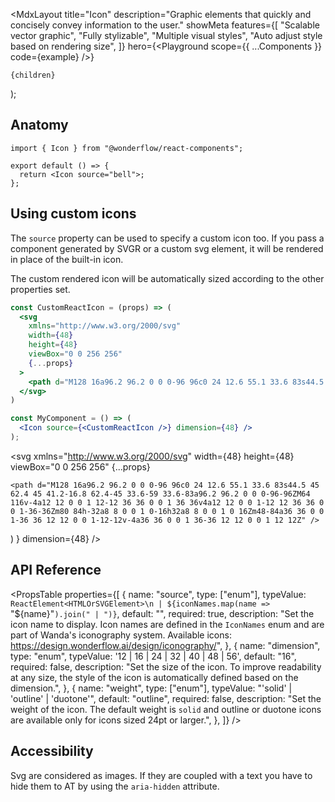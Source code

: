 

  <MdxLayout
    title="Icon"
    description="Graphic elements that quickly and concisely convey information to the user."
    showMeta
    features={[
      "Scalable vector graphic",
      "Fully stylizable",
      "Multiple visual styles",
      "Auto adjust style based on rendering size",
    ]}
    hero={<Playground scope={{ ...Components }} code={example} />}
  >
    {children}
  </MdxLayout>
);

## Anatomy

```tsx highlight=1,4
import { Icon } from "@wonderflow/react-components";

export default () => {
  return <Icon source="bell">;
};
```

## Using custom icons

The `source` property can be used to specify a custom icon too. If you pass a component generated by SVGR or a custom svg element, it will be rendered in place of the built-in icon.

The custom rendered icon will be automatically sized according to the other properties set.

```jsx
const CustomReactIcon = (props) => (
  <svg
    xmlns="http://www.w3.org/2000/svg"
    width={48}
    height={48}
    viewBox="0 0 256 256"
    {...props}
  >
    <path d="M128 16a96.2 96.2 0 0 0-96 96c0 24 12.6 55.1 33.6 83s44.5 45 62.4 45 41.2-16.8 62.4-45 33.6-59 33.6-83a96.2 96.2 0 0 0-96-96ZM64 116v-4a12 12 0 0 1 12-12 36 36 0 0 1 36 36v4a12 12 0 0 1-12 12 36 36 0 0 1-36-36Zm80 84h-32a8 8 0 0 1 0-16h32a8 8 0 0 1 0 16Zm48-84a36 36 0 0 1-36 36 12 12 0 0 1-12-12v-4a36 36 0 0 1 36-36 12 12 0 0 1 12 12Z" />
  </svg>
)

const MyComponent = () => (
  <Icon source={<CustomReactIcon />} dimension={48} />
);
```

  <svg
    xmlns="http://www.w3.org/2000/svg"
    width={48}
    height={48}
    viewBox="0 0 256 256"
    {...props}
  >
    <path d="M128 16a96.2 96.2 0 0 0-96 96c0 24 12.6 55.1 33.6 83s44.5 45 62.4 45 41.2-16.8 62.4-45 33.6-59 33.6-83a96.2 96.2 0 0 0-96-96ZM64 116v-4a12 12 0 0 1 12-12 36 36 0 0 1 36 36v4a12 12 0 0 1-12 12 36 36 0 0 1-36-36Zm80 84h-32a8 8 0 0 1 0-16h32a8 8 0 0 1 0 16Zm48-84a36 36 0 0 1-36 36 12 12 0 0 1-12-12v-4a36 36 0 0 1 36-36 12 12 0 0 1 12 12Z" />
  </svg>
)

<LiveArea>
  <Components.Icon source={<CustomReactIcon />} dimension={48} />
</LiveArea>

## API Reference

<PropsTable
  properties={[
    {
      name: "source",
      type: ["enum"],
      typeValue: `ReactElement<HTMLOrSVGElement>\n | ${iconNames.map(name => `"${name}"`).join(" | ")}`,
      default: "",
      required: true,
      description: "Set the icon name to display. Icon names are defined in the `IconNames` enum and are part of Wanda's iconography system. Available icons: https://design.wonderflow.ai/design/iconography/",
    },
    {
      name: "dimension",
      type: "enum",
      typeValue: '12 | 16 | 24 | 32 | 40 | 48 | 56',
      default: "16",
      required: false,
      description: "Set the size of the icon. To improve readability at any size, the style of the icon is automatically defined based on the dimension.",
    },
    {
      name: "weight",
      type: ["enum"],
      typeValue: "'solid' | 'outline' | 'duotone'",
      default: "outline",
      required: false,
      description: "Set the weight of the icon. The default weight is `solid` and outline or duotone icons are available only for icons sized 24pt or larger.",
    },
  ]}
/>

## Accessibility

Svg are considered as images. If they are coupled with a text you have to hide them to AT by using the `aria-hidden` attribute.
